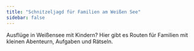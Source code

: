 ```yaml
---
title: "Schnitzeljagd für Familien am Weißen See"
sidebar: false
---
```


Ausflüge in Weißensee mit Kindern? Hier gibt es Routen für Familien mit kleinen Abenteurn, Aufgaben und Rätseln. 
